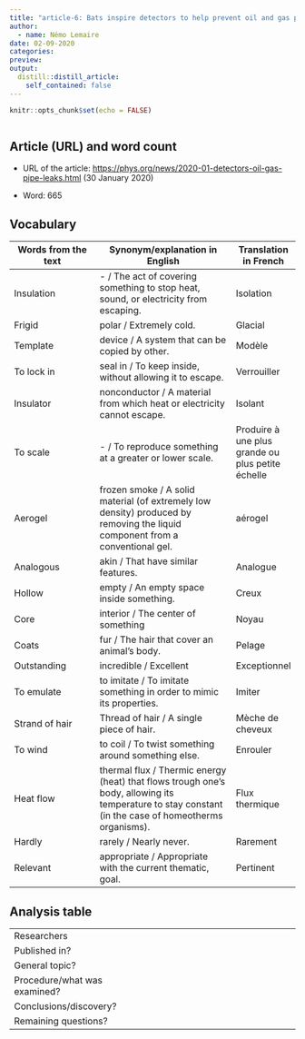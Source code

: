 ```yaml
---
title: "article-6: Bats inspire detectors to help prevent oil and gas pipe leaks"
author:
  - name: Némo Lemaire
date: 02-09-2020
categories: 
preview:
output:
  distill::distill_article:
    self_contained: false
---
```


```r
knitr::opts_chunk$set(echo = FALSE)
```

![]()


## Article (URL) and word count

* URL of the article: <https://phys.org/news/2020-01-detectors-oil-gas-pipe-leaks.html> (30 January 2020)

* Word: 665

## Vocabulary 

| Words from the text | Synonym/explanation in English | Translation in French|
| ------------------- | ------------------------------ |------------|
| Insulation | - / The act of covering something to stop heat, sound, or electricity from escaping. | Isolation |
| Frigid | polar / Extremely cold. | Glacial |
| Template | device / A system that can be copied by other. | Modèle |
| To lock in | seal in / To keep inside, without allowing it to escape. | Verrouiller |
| Insulator | nonconductor / A material from which heat or electricity cannot escape. | Isolant |
|  To scale | - / To reproduce something at a greater or lower scale. | Produire à une plus grande ou plus petite échelle |
| Aerogel | frozen smoke / A solid material (of extremely low density) produced by removing the liquid component from a conventional gel. | aérogel |
| Analogous | akin / That have similar features. | Analogue |
| Hollow | empty / An empty space inside something. | Creux |
| Core | interior / The center of something | Noyau |
| Coats | fur / The hair that cover an animal's body. | Pelage |
| Outstanding | incredible / Excellent | Exceptionnel |
| To emulate | to imitate / To imitate something in order to mimic its properties. | Imiter |
| Strand of hair | Thread of hair / A single piece of hair. | Mèche de cheveux |
| To wind | to coil / To twist something around something else. | Enrouler |
| Heat flow | thermal flux  / Thermic energy (heat) that flows trough one's body, allowing its temperature to stay constant (in the case of homeotherms organisms). | Flux thermique |
| Hardly | rarely / Nearly never. | Rarement |
| Relevant | appropriate / Appropriate with the current thematic, goal. | Pertinent |

## Analysis table

|                              |                                                                     |
| ---------------------------- | ------------------------------------------------------------------- |
| Researchers                  |  |
| Published in?                |  |
| General topic?               |  |
| Procedure/what was examined? |  |
| Conclusions/discovery?       |  |
| Remaining questions?         |  |

